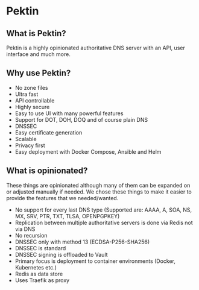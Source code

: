 # Pektin

## What is Pektin?
Pektin is a highly opinionated authoritative DNS server with an API, user interface and much more.

## Why use Pektin?
- No zone files
- Ultra fast
- API controllable
- Highly secure
- Easy to use UI with many powerful features
- Support for DOT, DOH, DOQ and of course plain DNS
- DNSSEC
- Easy certificate generation
- Scalable
- Privacy first
- Easy deployment with Docker Compose, Ansible and Helm

## What is opinionated?
These things are opinionated although many of them can be expanded on or adjusted manually if needed.
We chose these things to make it easier to provide the features that we needed/wanted.

- No support for every last DNS type (Supported are: AAAA, A, SOA, NS, MX, SRV, PTR, TXT, TLSA, OPENPGPKEY)
- Replication between multiple authoritative servers is done via Redis not via DNS
- No recursion
- DNSSEC only with method 13 (ECDSA-P256-SHA256)
- DNSSEC is standard 
- DNSSEC signing is offloaded to Vault
- Primary focus is deployment to container environments (Docker, Kubernetes etc.)
- Redis as data store
- Uses Traefik as proxy

